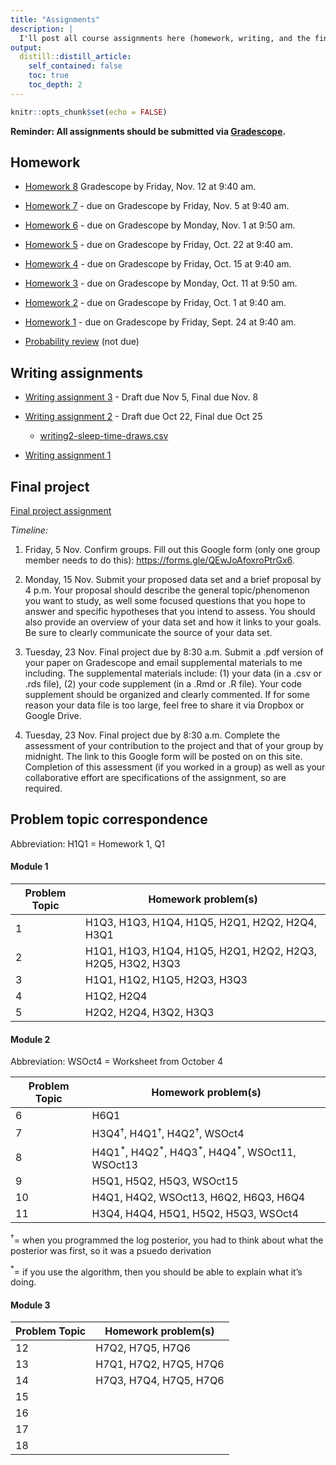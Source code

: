 ```yaml
---
title: "Assignments"
description: |
  I'll post all course assignments here (homework, writing, and the final project).
output:
  distill::distill_article:
    self_contained: false
    toc: true
    toc_depth: 2
---
```


```r
knitr::opts_chunk$set(echo = FALSE)
```

**Reminder: All assignments should be submitted via [Gradescope](https://www.gradescope.com/courses/303230).**

## Homework

- [Homework 8](https://www.dropbox.com/s/8giom8wcua8txpv/hw08.pdf?dl=0) Gradescope by Friday, Nov. 12 at 9:40 am.

- [Homework 7](https://www.dropbox.com/s/irnlurn07rc2dr1/hw07.pdf?dl=0) - due on Gradescope by Friday, Nov. 5 at 9:40 am.

- [Homework 6](https://www.dropbox.com/s/wi7sygs41ub6s4q/hw06.pdf?dl=0) - due on Gradescope by Monday, Nov. 1 at 9:50 am.

- [Homework 5](https://www.dropbox.com/s/jexi04t8bs1snoc/hw05.pdf?dl=0) - due on Gradescope by Friday, Oct. 22 at 9:40 am.

- [Homework 4](https://www.dropbox.com/s/bf66ep8hs6rqi17/hw04.pdf?dl=0) - due on Gradescope by Friday, Oct. 15 at 9:40 am.

- [Homework 3](https://www.dropbox.com/s/q2jw6f0nbc51swm/hw03.pdf?dl=0) - due on Gradescope by Monday, Oct. 11 at 9:50 am.

- [Homework 2](https://www.dropbox.com/s/x7t1unxqaykaipt/hw02.pdf?dl=0) - due on Gradescope by Friday, Oct. 1 at 9:40 am.

- [Homework 1](https://www.dropbox.com/s/23whuwbniibehhw/hw01.pdf?dl=0) - due on Gradescope by Friday, Sept. 24 at 9:40 am.

- [Probability review](https://www.dropbox.com/s/k1o96mpyqfe3agc/hw0-prob-review.pdf?dl=0) (not due)

## Writing assignments

- [Writing assignment 3](https://www.dropbox.com/s/z61cmkao1r9nmyd/03-describe-mcmc.pdf?dl=0) - Draft due Nov 5, Final due Nov. 8

- [Writing assignment 2](https://www.dropbox.com/s/7qbimt4fd5dyy27/02-posterior-conclusions.pdf?dl=0) - Draft due Oct 22, Final due Oct 25
    + [writing2-sleep-time-draws.csv](https://aloy.github.io/stat340-notes-fa21/data/writing2-sleep-time-draws.csv)

- [Writing assignment 1](https://www.dropbox.com/s/8o5xinuv0cnwp13/01-prior-tuning.pdf?dl=0)

## Final project

[Final project assignment](https://www.dropbox.com/s/gmpblq5r9rddj70/f2021-final-project.pdf?dl=0)

*Timeline:*

1.  Friday, 5 Nov. Confirm groups. Fill out this Google form (only one group member needs to do this): <https://forms.gle/QEwJoAfoxroPtrGx6>.

2.  Monday, 15 Nov. Submit your proposed data set and a brief proposal by 4 p.m. Your proposal should describe the general topic/phenomenon you want to study, as well some focused questions that you hope to answer and specific hypotheses that you intend to assess. You should also provide an overview of your data set and how it links to your goals. Be sure to clearly communicate the source of your data set.

3.  Tuesday, 23 Nov. Final project due by 8:30 a.m. Submit a .pdf version of your paper on Gradescope and email supplemental materials to me including. The supplemental materials include: (1) your data (in a .csv or .rds file), (2) your code supplement (in a .Rmd or .R file). Your code supplement should be organized and clearly commented. If for some reason your data file is too large, feel free to share it via Dropbox or Google Drive.

4.  Tuesday, 23 Nov. Final project due by 8:30 a.m. Complete the assessment of your contribution to the project and that of your group by midnight. The link to this Google form will be posted on on this site. Completion of this assessment (if you worked in a group) as well as your collaborative effort are specifications of the assignment, so are required.





## Problem topic correspondence

Abbreviation: H1Q1 = Homework 1, Q1

#### Module 1

Problem Topic | Homework problem(s)
------|-------------------
1  | H1Q3, H1Q3, H1Q4, H1Q5, H2Q1, H2Q2, H2Q4, H3Q1
2  | H1Q1, H1Q3, H1Q4, H1Q5, H2Q1, H2Q2, H2Q3, H2Q5, H3Q2, H3Q3
3  | H1Q1, H1Q2, H1Q5, H2Q3, H3Q3
4  | H1Q2, H2Q4
5  | H2Q2, H2Q4, H3Q2, H3Q3

#### Module 2

Abbreviation: WSOct4 = Worksheet from October 4

Problem Topic | Homework problem(s)
------|-------------------
6  |H6Q1   
7  | H3Q4$^\dagger$, H4Q1$^\dagger$, H4Q2$^\dagger$, WSOct4
8  | H4Q1$^*$, H4Q2$^*$, H4Q3$^*$, H4Q4$^*$, WSOct11, WSOct13
9  | H5Q1, H5Q2, H5Q3, WSOct15
10 | H4Q1, H4Q2, WSOct13, H6Q2, H6Q3, H6Q4
11 | H3Q4, H4Q4, H5Q1, H5Q2, H5Q3, WSOct4

$^\dagger=$ when you programmed the log posterior, you had to think about what the posterior was first, so it was a psuedo derivation

$^*=$ if you use the algorithm, then you should be able to explain what it's doing.


#### Module 3

Problem Topic | Homework problem(s)
------|-------------------
12  | H7Q2, H7Q5, H7Q6
13  | H7Q1, H7Q2, H7Q5, H7Q6  
14  | H7Q3, H7Q4, H7Q5, H7Q6  
15  | 
16  | 
17  | 
18  |
